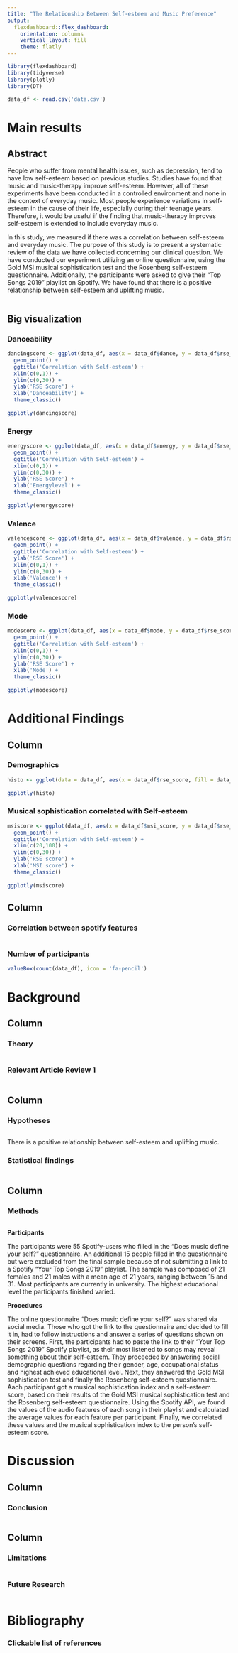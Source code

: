 ```yaml
---
title: "The Relationship Between Self-esteem and Music Preference"
output: 
  flexdashboard::flex_dashboard:
    orientation: columns
    vertical_layout: fill
    theme: flatly
---
```


```r
library(flexdashboard)
library(tidyverse)
library(plotly)
library(DT)

data_df <- read.csv('data.csv')

```

Main results
======================================================

Abstract {.sidebar}
-------------------------------------------------------

People who suffer from mental health issues, such as depression, tend to have low self-esteem based on previous studies. Studies have found that music and music-therapy improve self-esteem. However, all of these experiments have been conducted in a controlled environment and none in the context of everyday music. Most people experience variations in self-esteem in the cause of their life, especially during their teenage years. Therefore, it would be useful if the finding that music-therapy improves self-esteem is extended to include everyday music.

In this study, we measured if there was a correlation between self-esteem and everyday music. The purpose of this study is to present a systematic review of the data we have collected concerning our clinical question. We have conducted our experiment utilizing an online questionnaire, using the Gold MSI musical sophistication test and the Rosenberg self-esteem questionnaire. Additionally, the participants were asked to give their “Top Songs 2019” playlist on Spotify. We have found that there is a positive relationship between self-esteem and uplifting music.

```r

```

Big visualization{.tabset}
--------------------------------------------------------

### Danceability 

```r

dancingscore <- ggplot(data_df, aes(x = data_df$dance, y = data_df$rse_score)) + 
  geom_point() +
  ggtitle('Correlation with Self-esteem') +
  xlim(c(0,1)) +
  ylim(c(0,30)) + 
  ylab('RSE Score') +
  xlab('Danceability') +
  theme_classic()
  
ggplotly(dancingscore)

```

### Energy 

```r
energyscore <- ggplot(data_df, aes(x = data_df$energy, y = data_df$rse_score)) + 
  geom_point() +
  ggtitle('Correlation with Self-esteem') +
  xlim(c(0,1)) +
  ylim(c(0,30)) + 
  ylab('RSE Score') +
  xlab('Energylevel') +
  theme_classic()
  
ggplotly(energyscore)

```

### Valence 

```r
valencescore <- ggplot(data_df, aes(x = data_df$valence, y = data_df$rse_score)) + 
  geom_point() +
  ggtitle('Correlation with Self-esteem') +
  ylab('RSE Score') +
  xlim(c(0,1)) +
  ylim(c(0,30)) + 
  xlab('Valence') +
  theme_classic()
  
ggplotly(valencescore)

```

### Mode 

```r
modescore <- ggplot(data_df, aes(x = data_df$mode, y = data_df$rse_score)) + 
  geom_point() +
  ggtitle('Correlation with Self-esteem') +
  xlim(c(0,1)) +
  ylim(c(0,30)) + 
  ylab('RSE Score') +
  xlab('Mode') +
  theme_classic()
  
ggplotly(modescore)

```

Additional Findings 
========================================================

Column {.tabset}
---------------------------------------------------------

### Demographics

```r

histo <- ggplot(data = data_df, aes(x = data_df$rse_score, fill = data_df$demographics.gender)) + geom_histogram(binwidth = 1) + theme_classic() + xlab('RSE Score') + ggtitle('Histogram RSE scores') + theme(legend.title = element_blank())
  
ggplotly(histo)

```

### Musical sophistication correlated with Self-esteem

```r
msiscore <- ggplot(data_df, aes(x = data_df$msi_score, y = data_df$rse_score)) + 
  geom_point() +
  ggtitle('Correlation with Self-esteem') +
  xlim(c(20,100)) +
  ylim(c(0,30)) + 
  ylab('RSE score') +
  xlab('MSI score') +
  theme_classic()
  
ggplotly(msiscore)

```

Column {data-width=350}
-----------------------------------------------------------------------

### Correlation between spotify features

```r

```

### Number of participants
```r

valueBox(count(data_df), icon = 'fa-pencil')

```


Background{data-navmenu="Details"}
========================================================

Column {.tabset}
-----------------------------------------------------------------------

### Theory

```r

```

### Relevant Article Review 1

```r

```

Column {data-width=350}
-----------------------------------------------------------------------

### Hypotheses

```r

```

There is a positive relationship between self-esteem and uplifting music. 


### Statistical findings

```r

```


Column {data-width=350}
-----------------------------------------------------------------------

### Methods

```r

```

**Participants**

The participants were 55 Spotify-users who filled in the “Does music define your self?” questionnaire. An additional 15 people filled in the questionnaire but were excluded from the final sample because of not submitting a link to a Spotify “Your Top Songs 2019” playlist. The sample was composed of 21 females and 21 males with a mean age of 21 years, ranging between 15 and 31. Most participants are currently in university. The highest educational level the participants finished varied.

**Procedures**

The online questionnaire “Does music define your self?” was shared via social media. Those who got the link to the questionnaire and decided to fill it in, had to follow instructions and answer a series of questions shown on their screens. First, the participants had to paste the link to their “Your Top Songs 2019” Spotify playlist, as their most listened to songs may reveal something about their self-esteem. They proceeded by answering social demographic questions regarding their gender, age, occupational status and highest achieved educational level. Next, they answered the Gold MSI sophistication test and finally the Rosenberg self-esteem questionnaire.
Aach participant got a musical sophistication index and a self-esteem score, based on their results of the Gold MSI musical sophistication test and the Rosenberg self-esteem questionnaire. Using the Spotify API, we found the values of the audio features of each song in their playlist and calculated the average values for each feature per participant. Finally, we correlated these values and the musical sophistication index to the person’s self-esteem score.

Discussion{data-navmenu="Details"}
=========================================================

Column
-----------------------------------------------------------------------

### Conclusion

```r

```

Column {data-width=400}
-----------------------------------------------------------------------

### Limitations

```r

```

### Future Research

```r

```

Bibliography {data-navmenu="Details"}
=======================================================================

### Clickable list of references

```r

``` 

